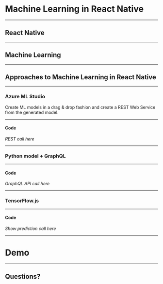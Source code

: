 
# Machine Learning in React Native

---

## React Native

---

## Machine Learning

---

## Approaches to Machine Learning in React Native

---

### Azure ML Studio

Create ML models in a drag & drop fashion and create a REST Web Service from the generated model.

---

#### Code

*REST call here*

---

### Python model + GraphQL

---

#### Code

*GraphQL API call here*

---

### TensorFlow.js

---

#### Code

*Show prediction call here*

---

# Demo

---

## Questions?